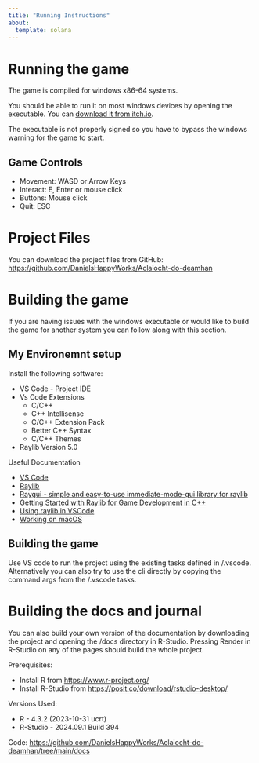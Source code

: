 ```yaml
---
title: "Running Instructions"
about:
  template: solana
---
```


# Running the game

The game is compiled for windows x86-64 systems.

You should be able to run it on most windows devices by opening the executable. You can [download it from itch.io](https://boopdood.itch.io/exercise-your-demons).

The executable is not properly signed so you have to bypass the windows warning for the game to start.

## Game Controls

- Movement: WASD or Arrow Keys
- Interact: E, Enter or mouse click
- Buttons: Mouse click
- Quit: ESC

# Project Files

You can download the project files from GitHub: [https://github.com/DanielsHappyWorks/Aclaiocht-do-deamhan](https://github.com/DanielsHappyWorks/Aclaiocht-do-deamhan)

# Building the game

If you are having issues with the windows executable or would like to build the game for another system you can follow along with this section.

## My Environemnt setup

Install the following software:

- VS Code - Project IDE
- Vs Code Extensions
  - C/C++
  - C++ Intellisense
  - C/C++ Extension Pack
  - Better C++ Syntax
  - C/C++ Themes
- Raylib Version 5.0

Useful Documentation

- [VS Code](https://code.visualstudio.com/)
- [Raylib](https://www.raylib.com/)
- [Raygui - simple and easy-to-use immediate-mode-gui library for raylib](https://github.com/raysan5/raygui)
- [Getting Started with Raylib for Game Development in C++](https://chirag4862.hashnode.dev/getting-started-with-raylib-for-game-development-in-c)
- [Using raylib in VSCode](https://github.com/raysan5/raylib/wiki/Using-raylib-in-VSCode)
- [Working on macOS](https://github.com/raysan5/raylib/wiki/Working-on-macOS)

## Building the game

Use VS code to run the project using the existing tasks defined in /.vscode. Alternatively you can also try to use the cli directly by copying the command args from the /.vscode tasks.

# Building the docs and journal

You can also build your own version of the documentation by downloading the project and opening the /docs directory in R-Studio.
Pressing Render in R-Studio on any of the pages should build the whole project.

Prerequisites:

- Install R from [https://www.r-project.org/](https://www.r-project.org/)
- Install R-Studio from [https://posit.co/download/rstudio-desktop/](https://posit.co/download/rstudio-desktop/)

Versions Used:

- R - 4.3.2 (2023-10-31 ucrt)
- R-Studio  - 2024.09.1 Build 394

Code: [https://github.com/DanielsHappyWorks/Aclaiocht-do-deamhan/tree/main/docs](https://github.com/DanielsHappyWorks/Aclaiocht-do-deamhan/tree/main/docs)
